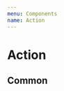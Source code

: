 ```yaml
---
menu: Components
name: Action
---
```



# Action

<link href="https://cdn.jsdelivr.net/npm/antd@3.26.6/dist/antd.min.css" rel="stylesheet" />

## Common

<Playground>
  <RonpaComments 
    contentStyle={{
      fontStyle: 'italic',
    }}
    username="Jack"
    onAction={console.log}
    ronpa={createMockRonpa("Jack")}
    repliable
    reactions={[{
      name: 'like',
      text: '👍',
    }, {
      name: 'love',
      text: '😍',
    }]}
  />
</Playground>

